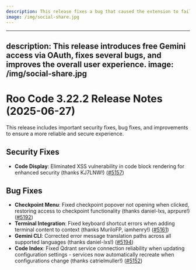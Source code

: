 ```yaml
---
description: This release fixes a bug that caused the extension to fail to load in certain environments and includes other minor improvements.
image: /img/social-share.jpg
---
```


---
description: This release introduces free Gemini access via OAuth, fixes several bugs, and improves the overall user experience.
image: /img/social-share.jpg
---

# Roo Code 3.22.2 Release Notes (2025-06-27)

This release includes important security fixes, bug fixes, and improvements to ensure a more reliable and secure experience.

## Security Fixes

* **Code Display**: Eliminated XSS vulnerability in code block rendering for enhanced security (thanks KJ7LNW!) ([#5157](https://github.com/RooCodeInc/Roo-Code/pull/5157))

## Bug Fixes

* **Checkpoint Menu**: Fixed checkpoint popover not opening when clicked, restoring access to checkpoint functionality (thanks daniel-lxs, aprpure!) ([#5192](https://github.com/RooCodeInc/Roo-Code/pull/5192))
* **Terminal Integration**: Fixed keyboard shortcut errors when adding terminal content to context (thanks MuriloFP, iamhenry!) ([#5161](https://github.com/RooCodeInc/Roo-Code/pull/5161))
* **Gemini CLI**: Corrected error message translation paths across all supported languages (thanks daniel-lxs!) ([#5194](https://github.com/RooCodeInc/Roo-Code/pull/5194))
* **Code Index**: Fixed Qdrant service connection reliability when updating configuration settings - services now automatically recreate when configurations change (thanks catrielmuller!) ([#5152](https://github.com/RooCodeInc/Roo-Code/pull/5152))